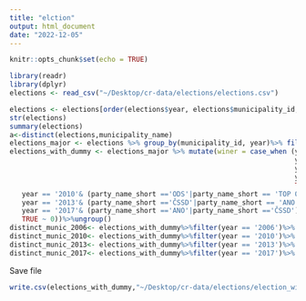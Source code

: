 ```yaml
---
title: "elction"
output: html_document
date: "2022-12-05"
---
```


```r
knitr::opts_chunk$set(echo = TRUE)
```

```r
library(readr)
library(dplyr)
elections <- read_csv("~/Desktop/cr-data/elections/elections.csv")
```


```r
elections <- elections[order(elections$year, elections$municipality_id, elections$vote_percentage), ]
str(elections)
summary(elections)
a<-distinct(elections,municipality_name)
elections_major <- elections %>% group_by(municipality_id, year)%>% filter(vote_percentage == max(vote_percentage))
elections_with_dummy <- elections_major %>% mutate(winer = case_when (year == '2006'& party_name_short =='ODS' ~1,
                                                                      year == '2010'& party_name_short =='ČSSD' ~1,
                                                                      year == '2013'& party_name_short =='ČSSD' ~1,
                                                                      year == '2017'& party_name_short =='ANO' ~1,
                                                                      TRUE ~ 0)) %>% mutate(coallition = case_when(year=='2006'&(party_name_short=='ODS'|party_name_short== 'KDU-ČSL'|party_name_short == 'SZ')~1,
   year == '2010'& (party_name_short =='ODS'|party_name_short == 'TOP 09'|party_name_short == 'VV')~1,
   year == '2013'& (party_name_short =='ČSSD'|party_name_short == 'ANO 2011'|party_name_short == 'KDU-ČSL')~1,
   year == '2017'& (party_name_short =='ANO'|party_name_short =='ČSSD')~1,
   TRUE ~ 0))%>%ungroup()                                     
distinct_munic_2006<- elections_with_dummy%>%filter(year == '2006')%>% distinct( municipality_name)
distinct_munic_2010<- elections_with_dummy%>%filter(year == '2010')%>% distinct( municipality_name)
distinct_munic_2013<- elections_with_dummy%>%filter(year == '2013')%>% distinct( municipality_name)
distinct_munic_2017<- elections_with_dummy%>%filter(year == '2017')%>% distinct( municipality_name)
```
Save file

```r
write.csv(elections_with_dummy,"~/Desktop/cr-data/elections/election_with_dummy.csv", row.names=FALSE)
```


